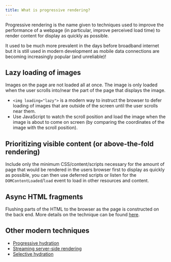 ```yaml
---
title: What is progressive rendering?
---
```


Progressive rendering is the name given to techniques used to improve the performance of a webpage (in particular, improve perceived load time) to render content for display as quickly as possible.

It used to be much more prevalent in the days before broadband internet but it is still used in modern development as mobile data connections are becoming increasingly popular (and unreliable)!

## Lazy loading of images

Images on the page are not loaded all at once. The image is only loaded when the user scrolls into/near the part of the page that displays the image.

- `<img loading="lazy">` is a modern way to instruct the browser to defer loading of images that are outside of the screen until the user scrolls near them.
- Use JavaScript to watch the scroll position and load the image when the image is about to come on screen (by comparing the coordinates of the image with the scroll position).

## Prioritizing visible content (or above-the-fold rendering)

Include only the minimum CSS/content/scripts necessary for the amount of page that would be rendered in the users browser first to display as quickly as possible, you can then use deferred scripts or listen for the `DOMContentLoaded`/`load` event to load in other resources and content.

## Async HTML fragments

Flushing parts of the HTML to the browser as the page is constructed on the back end. More details on the technique can be found [here](http://www.ebaytechblog.com/2014/12/08/async-fragments-rediscovering-progressive-html-rendering-with-marko/).

## Other modern techniques

- [Progressive hydration](https://www.patterns.dev/posts/progressive-hydration/)
- [Streaming server-side rendering](https://www.patterns.dev/posts/server-side-rendering/)
- [Selective hydration](https://www.patterns.dev/posts/react-selective-hydration/)
